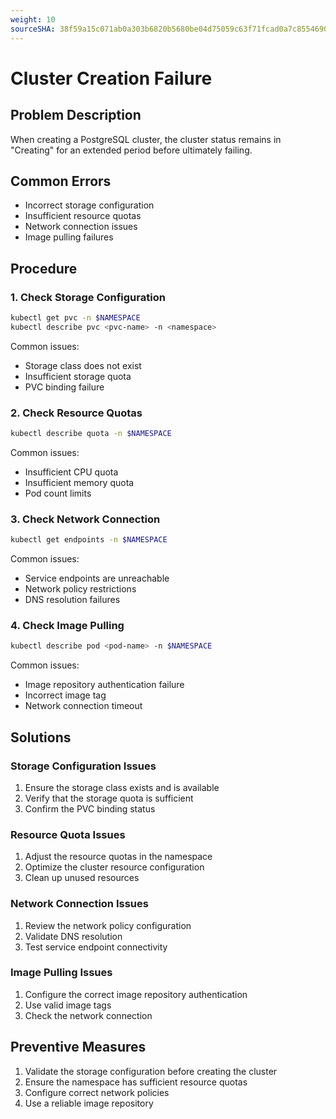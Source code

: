 ```yaml
---
weight: 10
sourceSHA: 38f59a15c071ab0a303b6820b5680be04d75059c63f71fcad0a7c855469090ca
---
```


# Cluster Creation Failure

## Problem Description

When creating a PostgreSQL cluster, the cluster status remains in "Creating" for an extended period before ultimately failing.

## Common Errors

- Incorrect storage configuration
- Insufficient resource quotas
- Network connection issues
- Image pulling failures

## Procedure

### 1. Check Storage Configuration

```bash
kubectl get pvc -n $NAMESPACE
kubectl describe pvc <pvc-name> -n <namespace>
```

Common issues:

- Storage class does not exist
- Insufficient storage quota
- PVC binding failure

### 2. Check Resource Quotas

```bash
kubectl describe quota -n $NAMESPACE
```

Common issues:

- Insufficient CPU quota
- Insufficient memory quota
- Pod count limits

### 3. Check Network Connection

```bash
kubectl get endpoints -n $NAMESPACE
```

Common issues:

- Service endpoints are unreachable
- Network policy restrictions
- DNS resolution failures

### 4. Check Image Pulling

```bash
kubectl describe pod <pod-name> -n $NAMESPACE
```

Common issues:

- Image repository authentication failure
- Incorrect image tag
- Network connection timeout

## Solutions

### Storage Configuration Issues

1. Ensure the storage class exists and is available
2. Verify that the storage quota is sufficient
3. Confirm the PVC binding status

### Resource Quota Issues

1. Adjust the resource quotas in the namespace
2. Optimize the cluster resource configuration
3. Clean up unused resources

### Network Connection Issues

1. Review the network policy configuration
2. Validate DNS resolution
3. Test service endpoint connectivity

### Image Pulling Issues

1. Configure the correct image repository authentication
2. Use valid image tags
3. Check the network connection

## Preventive Measures

1. Validate the storage configuration before creating the cluster
2. Ensure the namespace has sufficient resource quotas
3. Configure correct network policies
4. Use a reliable image repository
